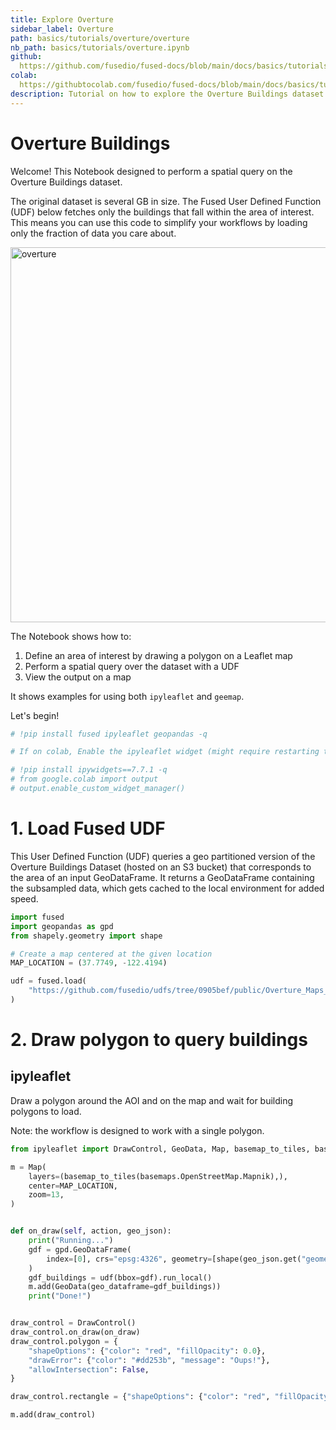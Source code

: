 ```yaml
---
title: Explore Overture
sidebar_label: Overture
path: basics/tutorials/overture/overture
nb_path: basics/tutorials/overture.ipynb
github: 
  https://github.com/fusedio/fused-docs/blob/main/docs/basics/tutorials/overture.ipynb
colab: 
  https://githubtocolab.com/fusedio/fused-docs/blob/main/docs/basics/tutorials/overture.ipynb
description: Tutorial on how to explore the Overture Buildings dataset with Fused.
---
```



<LinkButtons
  githubUrl="https://github.com/fusedio/fused-docs/blob/main/docs/basics/tutorials/overture.ipynb"
  colabUrl="https://githubtocolab.com/fusedio/fused-docs/blob/main/docs/basics/tutorials/overture.ipynb"
/>

# Overture Buildings

Welcome! This Notebook designed to perform a spatial query on the Overture Buildings
dataset.

The original dataset is several GB in size. The Fused User Defined Function (UDF) below
fetches only the buildings that fall within the area of interest. This means you can use
this code to simplify your workflows by loading only the fraction of data you care
about.

<img src="https://fused-magic.s3.us-west-2.amazonaws.com/docs_assets/overture_spatial_query.png" alt="overture" width="600"/>

The Notebook shows how to:

1. Define an area of interest by drawing a polygon on a Leaflet map
1. Perform a spatial query over the dataset with a UDF
1. View the output on a map

It shows examples for using both `ipyleaflet` and `geemap`.

Let's begin!

```python
# !pip install fused ipyleaflet geopandas -q
```

```python
# If on colab, Enable the ipyleaflet widget (might require restarting the kernel)

# !pip install ipywidgets==7.7.1 -q
# from google.colab import output
# output.enable_custom_widget_manager()
```

# 1. Load Fused UDF

This User Defined Function (UDF) queries a geo partitioned version of the Overture
Buildings Dataset (hosted on an S3 bucket) that corresponds to the area of an input
GeoDataFrame. It returns a GeoDataFrame containing the subsampled data, which gets
cached to the local environment for added speed.

```python
import fused
import geopandas as gpd
from shapely.geometry import shape

# Create a map centered at the given location
MAP_LOCATION = (37.7749, -122.4194)
```

```python
udf = fused.load(
    "https://github.com/fusedio/udfs/tree/0905bef/public/Overture_Maps_Example"
)
```

# 2. Draw polygon to query buildings

## ipyleaflet

Draw a polygon around the AOI and on the map and wait for building polygons to load.

Note: the workflow is designed to work with a single polygon.

```python
from ipyleaflet import DrawControl, GeoData, Map, basemap_to_tiles, basemaps

m = Map(
    layers=(basemap_to_tiles(basemaps.OpenStreetMap.Mapnik),),
    center=MAP_LOCATION,
    zoom=13,
)


def on_draw(self, action, geo_json):
    print("Running...")
    gdf = gpd.GeoDataFrame(
        index=[0], crs="epsg:4326", geometry=[shape(geo_json.get("geometry"))]
    )
    gdf_buildings = udf(bbox=gdf).run_local()
    m.add(GeoData(geo_dataframe=gdf_buildings))
    print("Done!")


draw_control = DrawControl()
draw_control.on_draw(on_draw)
draw_control.polygon = {
    "shapeOptions": {"color": "red", "fillOpacity": 0.0},
    "drawError": {"color": "#dd253b", "message": "Oups!"},
    "allowIntersection": False,
}

draw_control.rectangle = {"shapeOptions": {"color": "red", "fillOpacity": 0.0}}

m.add(draw_control)
```

```python

```

